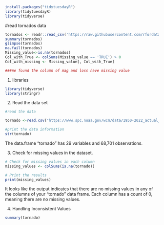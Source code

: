 
```r
install.packages("tidytuesdayR")
library(tidytuesdayR)
library(tidyverse)
```
#read tornados data
```r
tornados <- readr::read_csv('https://raw.githubusercontent.com/rfordatascience/tidytuesday/master/data/2023/2023-05-16/tornados.csv')
summary(tornados)
glimpse(tornados)
na.fail(tornados)
Missing_value<-is.na(tornados)
Col_with_True <- colSums(Missing_value == 'TRUE') > 0
Col_with_missing <- Missing_value[, Col_with_True]

###We found the column of mag and loss have missing value

```




1. libraries

```r
library(tidyverse)
library(stringr)

```

2. Read the data set

```r

#read the data

tornado <-read.csv("https://www.spc.noaa.gov/wcm/data/1950-2022_actual_tornadoes.csv")

#print the data information
str(tornado)


```
The data.frame "tornado" has 29 variables and 68,701 observations. 

3. Check for missing values in the dataset.


```r
# Check for missing values in each column
missing_values <- colSums(is.na(tornado))

# Print the results
print(missing_values)

```
It looks like the output indicates that there are no missing values in any of the columns of your "tornado" data frame. Each column has a count of 0, meaning there are no missing values.

4. Handling Inconsistent Values

```r
summary(tornado)


```
